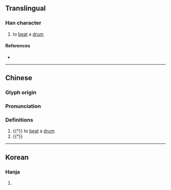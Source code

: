 {{character info}}
==Translingual==

===Han character===
{{Han char|rn=64|rad=手|as=15|sn=18|four=|canj=QWWW|ids=⿰扌畾}}

# to [[beat]] a [[drum]]

====References====
* {{Han ref|kx=0461.360|dkj=12929|dj=0811.080|hdz=31980.070|uh=6502|ud=25858}}

----
==Chinese==
{{zh-forms}}

===Glyph origin===
{{Han etym}}

===Pronunciation===
{{zh-pron
|m=lèi,léi
|c=leoi4
|mc=y
|oc=y
|cat=v
}}

===Definitions===
{{zh-hanzi}}

# {{†}} to [[beat]] a [[drum]]
# {{†}} {{zh-alt-form|擂}}
----

==Korean==

===Hanja===
{{ko-hanja|hangeul=[[롱]]>[[농]]|eumhun=|rv=rong>nong|mr=rong>nong|y=long>nong}}

# {{rfdef|ko|sort=手15}}